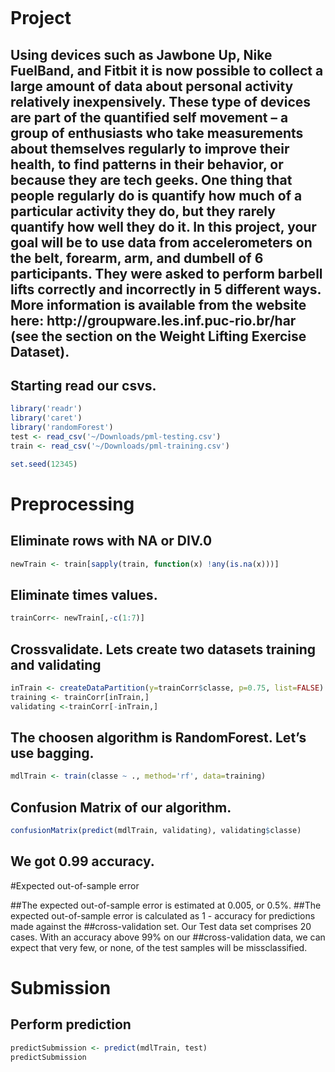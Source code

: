 ```r

```
# Project
## Using devices such as Jawbone Up, Nike FuelBand, and Fitbit it is now possible to collect a large amount of data about personal activity relatively inexpensively. These type of devices are part of the quantified self movement – a group of enthusiasts who take measurements about themselves regularly to improve their health, to find patterns in their behavior, or because they are tech geeks. One thing that people regularly do is quantify how much of a particular activity they do, but they rarely quantify how well they do it. In this project, your goal will be to use data from accelerometers on the belt, forearm, arm, and dumbell of 6 participants. They were asked to perform barbell lifts correctly and incorrectly in 5 different ways. More information is available from the website here: http://groupware.les.inf.puc-rio.br/har (see the section on the Weight Lifting Exercise Dataset).
## Starting read our csvs.
```r
library('readr')
library('caret')
library('randomForest')
test <- read_csv('~/Downloads/pml-testing.csv')
train <- read_csv('~/Downloads/pml-training.csv')
```
```r
set.seed(12345)
```
# Preprocessing
## Eliminate rows with NA or DIV.0
```r
newTrain <- train[sapply(train, function(x) !any(is.na(x)))] 
```

## Eliminate times values.
```r
trainCorr<- newTrain[,-c(1:7)]
```
## Crossvalidate. Lets create two datasets training and validating
```r
inTrain <- createDataPartition(y=trainCorr$classe, p=0.75, list=FALSE)
training <- trainCorr[inTrain,]
validating <-trainCorr[-inTrain,]
```
## The choosen algorithm is RandomForest. Let's use bagging.
```r
mdlTrain <- train(classe ~ ., method='rf', data=training)
```
## Confusion Matrix of our algorithm. 
```r
confusionMatrix(predict(mdlTrain, validating), validating$classe)
```
## We got 0.99 accuracy. 

#Expected out-of-sample error

##The expected out-of-sample error is estimated at 0.005, or 0.5%. 
##The expected out-of-sample error is calculated as 1 - accuracy for predictions made against the 
##cross-validation set. Our Test data set comprises 20 cases. With an accuracy above 99% on our 
##cross-validation data, we can expect that very few, or none, of the test samples will be missclassified.


# Submission

## Perform prediction
```r
predictSubmission <- predict(mdlTrain, test)
predictSubmission
```
